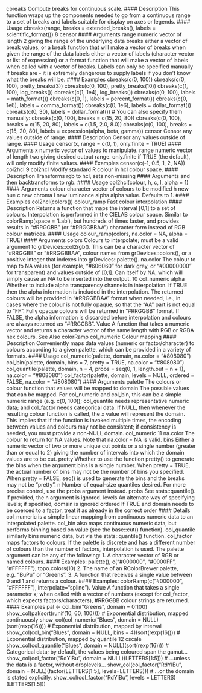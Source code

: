 cbreaks Compute breaks for continuous scale.
#### Description
This function wraps up the components needed to go from a continuous range to a set of breaks and
labels suitable for display on axes or legends.
#### Usage
cbreaks(range, breaks = extended_breaks(),
labels = scientific_format())
8 censor
#### Arguments
range numeric vector of length 2 giving the range of the underlying data
breaks either a vector of break values, or a break function that will make a vector of
breaks when given the range of the data
labels either a vector of labels (character vector or list of expression) or a format function
that will make a vector of labels when called with a vector of breaks. Labels
can only be specified manually if breaks are - it is extremely dangerous to supply
labels if you don’t know what the breaks will be.
#### Examples
cbreaks(c(0, 100))
cbreaks(c(0, 100), pretty_breaks(3))
cbreaks(c(0, 100), pretty_breaks(10))
cbreaks(c(1, 100), log_breaks())
cbreaks(c(1, 1e4), log_breaks())
cbreaks(c(0, 100), labels = math_format())
cbreaks(c(0, 1), labels = percent_format())
cbreaks(c(0, 1e6), labels = comma_format())
cbreaks(c(0, 1e6), labels = dollar_format())
cbreaks(c(0, 30), labels = dollar_format())
# You can also specify them manually:
cbreaks(c(0, 100), breaks = c(15, 20, 80))
cbreaks(c(0, 100), breaks = c(15, 20, 80), labels = c(1.5, 2.0, 8.0))
cbreaks(c(0, 100), breaks = c(15, 20, 80),
labels = expression(alpha, beta, gamma))
censor Censor any values outside of range.
#### Description
Censor any values outside of range.
#### Usage
censor(x, range = c(0, 1), only.finite = TRUE)
#### Arguments
x numeric vector of values to manipulate.
range numeric vector of length two giving desired output range.
only.finite if TRUE (the default), will only modify finite values.
#### Examples
censor(c(-1, 0.5, 1, 2, NA))
col2hcl 9
col2hcl Modify standard R colour in hcl colour space.
#### Description
Transforms rgb to hcl, sets non-missing #### Arguments and then backtransforms to rgb.
#### Usage
col2hcl(colour, h, c, l, alpha = 1)
#### Arguments
colour character vector of colours to be modified
h new hue
c new chroma
l new luminance
alpha alpha value. Defaults to 1.
#### Examples
col2hcl(colors())
colour_ramp Fast colour interpolation
#### Description
Returns a function that maps the interval [0,1] to a set of colours. Interpolation is performed in the
CIELAB colour space. Similar to colorRamp(space = 'Lab'), but hundreds of times faster, and
provides results in "#RRGGBB" (or "#RRGGBBAA") character form instead of RGB colour matrices.
#### Usage
colour_ramp(colors, na.color = NA, alpha = TRUE)
#### Arguments
colors Colours to interpolate; must be a valid argument to grDevices::col2rgb().
This can be a character vector of "#RRGGBB" or "#RRGGBBAA", colour names
from grDevices::colors(), or a positive integer that indexes into grDevices::palette().
na.color The colour to map to NA values (for example, "#606060" for dark grey, or
"#00000000" for transparent) and values outside of [0,1]. Can itself by NA,
which will simply cause an NA to be inserted into the output.
10 col_numeric
alpha Whether to include alpha transparency channels in interpolation. If TRUE then
the alpha information is included in the interpolation. The returned colours will
be provided in "#RRGGBBAA" format when needed, i.e., in cases where the colour
is not fully opaque, so that the "AA" part is not equal to "FF". Fully opaque
colours will be returned in "#RRGGBB" format. If FALSE, the alpha information
is discarded before interpolation and colours are always returned as "#RRGGBB".
Value
A function that takes a numeric vector and returns a character vector of the same length with RGB
or RGBA hex colours.
See Also
colorRamp
col_numeric Colour mapping
#### Description
Conveniently maps data values (numeric or factor/character) to colours according to a given palette,
which can be provided in a variety of formats.
#### Usage
col_numeric(palette, domain, na.color = "#808080")
col_bin(palette, domain, bins = 7, pretty = TRUE,
na.color = "#808080")
col_quantile(palette, domain, n = 4, probs = seq(0, 1, length.out = n +
1), na.color = "#808080")
col_factor(palette, domain, levels = NULL, ordered = FALSE,
na.color = "#808080")
#### Arguments
palette The colours or colour function that values will be mapped to
domain The possible values that can be mapped.
For col_numeric and col_bin, this can be a simple numeric range (e.g. c(0, 100));
col_quantile needs representative numeric data; and col_factor needs categorical
data.
If NULL, then whenever the resulting colour function is called, the x value will
represent the domain. This implies that if the function is invoked multiple times,
the encoding between values and colours may not be consistent; if consistency
is needed, you must provide a non-NULL domain.
col_numeric 11
na.color The colour to return for NA values. Note that na.color = NA is valid.
bins Either a numeric vector of two or more unique cut points or a single number
(greater than or equal to 2) giving the number of intervals into which the domain
values are to be cut.
pretty Whether to use the function pretty() to generate the bins when the argument
bins is a single number. When pretty = TRUE, the actual number of bins may
not be the number of bins you specified. When pretty = FALSE, seq() is used
to generate the bins and the breaks may not be "pretty".
n Number of equal-size quantiles desired. For more precise control, use the probs
argument instead.
probs See stats::quantile(). If provided, the n argument is ignored.
levels An alternate way of specifying levels; if specified, domain is ignored
ordered If TRUE and domain needs to be coerced to a factor, treat it as already in the
correct order
#### Details
col_numeric is a simple linear mapping from continuous numeric data to an interpolated palette.
col_bin also maps continuous numeric data, but performs binning based on value (see the base::cut()
function).
col_quantile similarly bins numeric data, but via the stats::quantile() function.
col_factor maps factors to colours. If the palette is discrete and has a different number of colours
than the number of factors, interpolation is used.
The palette argument can be any of the following:
1. A character vector of RGB or named colours. #### Examples: palette(), c("#000000", "#0000FF", "#FFFFFF"),
topo.colors(10)
2. The name of an RColorBrewer palette, e.g. "BuPu" or "Greens".
3. A function that receives a single value between 0 and 1 and returns a colour. #### Examples:
colorRamp(c("#000000", "#FFFFFF"), interpolate="spline").
Value
A function that takes a single parameter x; when called with a vector of numbers (except for
col_factor, which expects factors/characters), #RRGGBB colour strings are returned.
#### Examples
pal <- col_bin("Greens", domain = 0:100)
show_col(pal(sort(runif(10, 60, 100))))
# Exponential distribution, mapped continuously
show_col(col_numeric("Blues", domain = NULL)(sort(rexp(16))))
# Exponential distribution, mapped by interval
show_col(col_bin("Blues", domain = NULL, bins = 4)(sort(rexp(16))))
# Exponential distribution, mapped by quantile
12 cscale
show_col(col_quantile("Blues", domain = NULL)(sort(rexp(16))))
# Categorical data; by default, the values being coloured span the gamut...
show_col(col_factor("RdYlBu", domain = NULL)(LETTERS[1:5]))
# ...unless the data is a factor, without droplevels...
show_col(col_factor("RdYlBu", domain = NULL)(factor(LETTERS[1:5], levels=LETTERS)))
# ...or the domain is stated explicitly.
show_col(col_factor("RdYlBu", levels = LETTERS)(LETTERS[1:5]))

